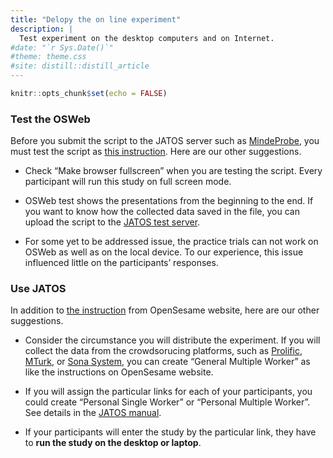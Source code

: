 ```yaml
---
title: "Delopy the on line experiment"
description: |
  Test experiment on the desktop computers and on Internet.
#date: "`r Sys.Date()`"
#theme: theme.css
#site: distill::distill_article
---
```


```r
knitr::opts_chunk$set(echo = FALSE)
```

### Test the OSWeb 

Before you submit the script to the JATOS server such as [MindeProbe](https://www.mindprobe.eu/), you must test the script as [this instruction](https://osdoc.cogsci.nl/3.3/manual/osweb/osweb/). Here are our other suggestions.

- Check "Make browser fullscreen" when you are testing the script. Every participant will run this study on full screen mode.

- OSWeb test shows the presentations from the beginning to the end. If you want to know how the collected data saved in the file, you can upload the script to the [JATOS test server](https://www.jatos.org/JATOS-Tryout-Server.html). 

- For some yet to be addressed issue, the practice trials can not work on OSWeb as well as on the local device. To our experience, this issue influenced little on the participants' responses.

### Use JATOS

In addition to [the instruction](https://osdoc.cogsci.nl/3.3/manual/osweb/jatos/) from OpenSesame website, here are our other suggestions.

- Consider the circumstance you will distribute the experiment. If you will collect the data from the crowdsorucing platforms, such as [Prolific](https://osdoc.cogsci.nl/3.3/manual/osweb/prolific), [MTurk](https://osdoc.cogsci.nl/3.3/manual/osweb/mturk), or [Sona System](https://osdoc.cogsci.nl/3.3/manual/osweb/sonasystems), you can create "General Multiple Worker" as like the instructions on OpenSesame website. 

- If you will assign the particular links for each of your participants, you could create "Personal Single Worker" or "Personal Multiple Worker". See details in the [JATOS manual](http://www.jatos.org/Worker-Types.html#-personal-multiple-worker).

- If your participants will enter the study by the particular link, they have to **run the study on the desktop or laptop**.
